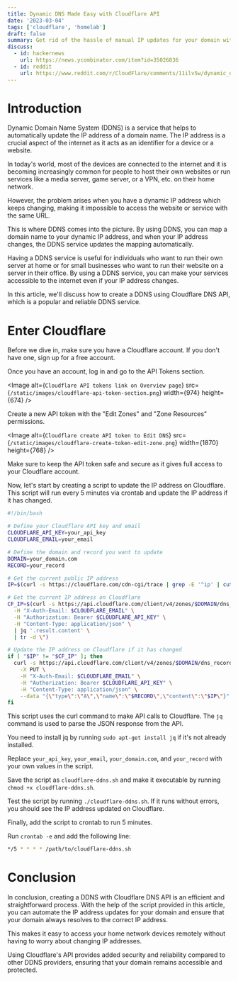 ```yaml
---
title: Dynamic DNS Made Easy with Cloudflare API
date: '2023-03-04'
tags: ['cloudflare', 'homelab']
draft: false
summary: Get rid of the hassle of manual IP updates for your domain with our step-by-step guide on how to create a DDNS using Cloudflare DNS API. Effortlessly keep your domain pointing to your dynamic IP address with just a few simple scripts.
discuss:
  - id: hackernews
    url: https://news.ycombinator.com/item?id=35026836
  - id: reddit
    url: https://www.reddit.com/r/CloudFlare/comments/11ilv5w/dynamic_dns_made_easy_with_cloudflare_api/
---
```


# Introduction

Dynamic Domain Name System (DDNS) is a service that helps to automatically update the IP address of a domain name. The IP address is a crucial aspect of the internet as it acts as an identifier for a device or a website.

In today's world, most of the devices are connected to the internet and it is becoming increasingly common for people to host their own websites or run services like a media server, game server, or a VPN, etc. on their home network.

However, the problem arises when you have a dynamic IP address which keeps changing, making it impossible to access the website or service with the same URL.

This is where DDNS comes into the picture. By using DDNS, you can map a domain name to your dynamic IP address, and when your IP address changes, the DDNS service updates the mapping automatically.

Having a DDNS service is useful for individuals who want to run their own server at home or for small businesses who want to run their website on a server in their office. By using a DDNS service, you can make your services accessible to the internet even if your IP address changes.

In this article, we'll discuss how to create a DDNS using Cloudflare DNS API, which is a popular and reliable DDNS service.

# Enter Cloudflare

Before we dive in, make sure you have a Cloudflare account. If you don't have one, sign up for a free account.

Once you have an account, log in and go to the API Tokens section.

<Image
  alt={`Cloudflare API tokens link on Overview page`}
  src={`/static/images/cloudflare-api-token-section.png`}
  width={974}
  height={674}
/>

Create a new API token with the "Edit Zones" and "Zone Resources" permissions.

<Image
  alt={`Cloudflare create API token to Edit DNS`}
  src={`/static/images/cloudflare-create-token-edit-zone.png`}
  width={1870}
  height={768}
/>

Make sure to keep the API token safe and secure as it gives full access to your Cloudflare account.

Now, let's start by creating a script to update the IP address on Cloudflare. This script will run every 5 minutes via crontab and update the IP address if it has changed.

```bash
#!/bin/bash

# Define your Cloudflare API key and email
CLOUDFLARE_API_KEY=your_api_key
CLOUDFLARE_EMAIL=your_email

# Define the domain and record you want to update
DOMAIN=your_domain.com
RECORD=your_record

# Get the current public IP address
IP=$(curl -s https://cloudflare.com/cdn-cgi/trace | grep -E '^ip' | cut -d = -f 2)

# Get the current IP address on Cloudflare
CF_IP=$(curl -s https://api.cloudflare.com/client/v4/zones/$DOMAIN/dns_records/$RECORD \
  -H "X-Auth-Email: $CLOUDFLARE_EMAIL" \
  -H "Authorization: Bearer $CLOUDFLARE_API_KEY" \
  -H "Content-Type: application/json" \
  | jq '.result.content' \
  | tr -d \")

# Update the IP address on Cloudflare if it has changed
if [ "$IP" != "$CF_IP" ]; then
  curl -s https://api.cloudflare.com/client/v4/zones/$DOMAIN/dns_records/$RECORD \
    -X PUT \
    -H "X-Auth-Email: $CLOUDFLARE_EMAIL" \
    -H "Authorization: Bearer $CLOUDFLARE_API_KEY" \
    -H "Content-Type: application/json" \
    --data "{\"type\":\"A\",\"name\":\"$RECORD\",\"content\":\"$IP\"}"
fi
```

This script uses the curl command to make API calls to Cloudflare. The `jq` command is used to parse the JSON response from the API.

You need to install jq by running `sudo apt-get install jq` if it's not already installed.

Replace `your_api_key`, `your_email`, `your_domain.com`, and `your_record` with your own values in the script.

Save the script as `cloudflare-ddns.sh` and make it executable by running `chmod +x cloudflare-ddns.sh`.

Test the script by running `./cloudflare-ddns.sh`. If it runs without errors, you should see the IP address updated on Cloudflare.

Finally, add the script to crontab to run 5 minutes.

Run `crontab -e` and add the following line:

```bash
*/5 * * * * /path/to/cloudflare-ddns.sh
```

# Conclusion

In conclusion, creating a DDNS with Cloudflare DNS API is an efficient and straightforward process. With the help of the script provided in this article, you can automate the IP address updates for your domain and ensure that your domain always resolves to the correct IP address.

This makes it easy to access your home network devices remotely without having to worry about changing IP addresses.

Using Cloudflare's API provides added security and reliability compared to other DDNS providers, ensuring that your domain remains accessible and protected.
